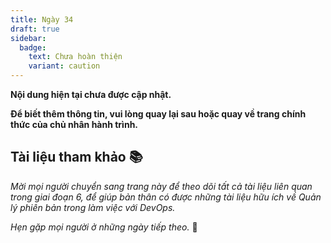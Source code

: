 ```yaml
---
title: Ngày 34
draft: true
sidebar:
  badge:
    text: Chưa hoàn thiện
    variant: caution
---
```



**Nội dung hiện tại chưa được cập nhật.**

**Để biết thêm thông tin, vui lòng quay lại sau hoặc quay về trang chính thức của chủ nhân hành trình.**

<LinkCard
  title="Trang chủ"
  href="https://www.builetuananh.name.vn"
/>

## Tài liệu tham khảo 📚

_Mời mọi người chuyển sang trang này để theo dõi tất cả tài liệu liên quan trong giai đoạn 6, 
để giúp bản thân có được những tài liệu hữu ích về Quản lý phiên bản trong làm việc với DevOps._

<LinkCard
  title="Ngày 34 - Tham khảo"
  href="../../reference/git/day32"
/>

_Hẹn gặp mọi người ở những ngày tiếp theo._ 🚀
